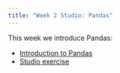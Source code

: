 ```yaml
---
title: "Week 2 Studio: Pandas"
---
```

This week we introduce Pandas:

- [Introduction to Pandas](pandas.qmd)
- [Studio exercise](studio.qmd)
